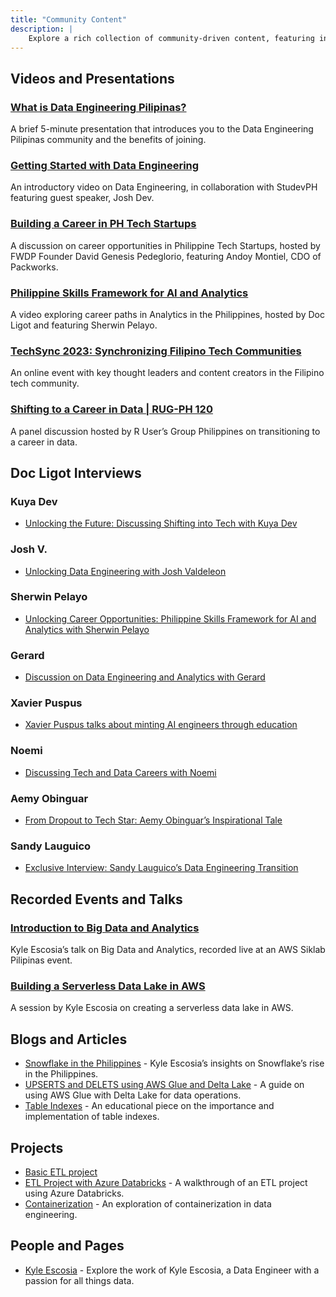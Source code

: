 ```yaml
---
title: "Community Content"
description: |
    Explore a rich collection of community-driven content, featuring insightful videos, blogs, and articles from data engineering experts. These resources offer valuable perspectives on various aspects of data engineering and analytics.
---
```


 

## Videos and Presentations

### [What is Data Engineering Pilipinas?](https://youtu.be/XsvrumL0ILc)
A brief 5-minute presentation that introduces you to the Data Engineering Pilipinas community and the benefits of joining.

### [Getting Started with Data Engineering](https://www.facebook.com/studevph/videos/165090273259790)
An introductory video on Data Engineering, in collaboration with StudevPH featuring guest speaker, Josh Dev.

### [Building a Career in PH Tech Startups](https://youtu.be/pzxFTFB8f6s)
A discussion on career opportunities in Philippine Tech Startups, hosted by FWDP Founder David Genesis Pedeglorio, featuring Andoy Montiel, CDO of Packworks.

### [Philippine Skills Framework for AI and Analytics](https://www.youtube.com/watch?v=_CjsYi9ivlc)
A video exploring career paths in Analytics in the Philippines, hosted by Doc Ligot and featuring Sherwin Pelayo.

### [TechSync 2023: Synchronizing Filipino Tech Communities](https://www.facebook.com/watch/live/?ref=watch_permalink&v=1043806640102969)
An online event with key thought leaders and content creators in the Filipino tech community.

### [Shifting to a Career in Data | RUG-PH 120](https://youtu.be/ivzmUPRqxQ8?si=c_OdyC4FvqOJv6Bq)
A panel discussion hosted by R User's Group Philippines on transitioning to a career in data.

## Doc Ligot Interviews

### Kuya Dev
- [Unlocking the Future: Discussing Shifting into Tech with Kuya Dev](https://www.youtube.com/watch?v=QlM6wjRwVZA)

### Josh V.
- [Unlocking Data Engineering with Josh Valdeleon](https://www.youtube.com/watch?v=w9dtGJz4N-g)

### Sherwin Pelayo
- [Unlocking Career Opportunities: Philippine Skills Framework for AI and Analytics with Sherwin Pelayo](https://www.youtube.com/watch?v=_CjsYi9ivlc)

### Gerard
- [Discussion on Data Engineering and Analytics with Gerard](https://www.youtube.com/watch?v=vaptzZRVVkc) 

### Xavier Puspus
- [Xavier Puspus talks about minting AI engineers through education](https://www.youtube.com/watch?v=YVC5DjjvGO4)

### Noemi
- [Discussing Tech and Data Careers with Noemi](https://www.youtube.com/watch?v=FqmFvP9N6Gw)

### Aemy Obinguar
- [From Dropout to Tech Star: Aemy Obinguar's Inspirational Tale](https://www.youtube.com/watch?v=GZcYyILg3kc)

### Sandy Lauguico
- [Exclusive Interview: Sandy Lauguico's Data Engineering Transition](https://www.youtube.com/watch?v=8pJMFi3kIfQ)

## Recorded Events and Talks

### [Introduction to Big Data and Analytics](https://www.facebook.com/watch/live/?ref=search&v=2388014311349277)
Kyle Escosia's talk on Big Data and Analytics, recorded live at an AWS Siklab Pilipinas event.

### [Building a Serverless Data Lake in AWS](https://www.facebook.com/watch/live/?ref=watch_permalink&v=684903669389073)
A session by Kyle Escosia on creating a serverless data lake in AWS.

## Blogs and Articles

- [Snowflake in the Philippines](https://medium.com/@kyle.escosia/the-rise-of-snowflake-in-the-philippines-why-its-the-hottest-thing-in-big-data-right-now-9b9d09c11e89) - Kyle Escosia's insights on Snowflake's rise in the Philippines.
- [UPSERTS and DELETS using AWS Glue and Delta Lake](https://dev.to/awscommunity-asean/sql-based-inserts-deletes-and-upserts-in-s3-using-aws-glue-3-0-and-delta-lake-42f0) - A guide on using AWS Glue with Delta Lake for data operations.
- [Table Indexes](https://github.com/ogbinar/DataEngineeringPilipinas/tree/main/content/table_index) - An educational piece on the importance and implementation of table indexes.

## Projects

- [Basic ETL project](https://github.com/ogbinar/DataEngineeringPilipinas/tree/main/content/projects/pipeline_basic)
- [ETL Project with Azure Databricks](https://github.com/ogbinar/DataEngineeringPilipinas/tree/main/content/projects/ETL-Databricks-code) - A walkthrough of an ETL project using Azure Databricks.
- [Containerization](https://github.com/ogbinar/DataEngineeringPilipinas/tree/main/content/projects/containerization) - An exploration of containerization in data engineering.

## People and Pages

- [Kyle Escosia](https://linktr.ee/klescosia) - Explore the work of Kyle Escosia, a Data Engineer with a passion for all things data.
